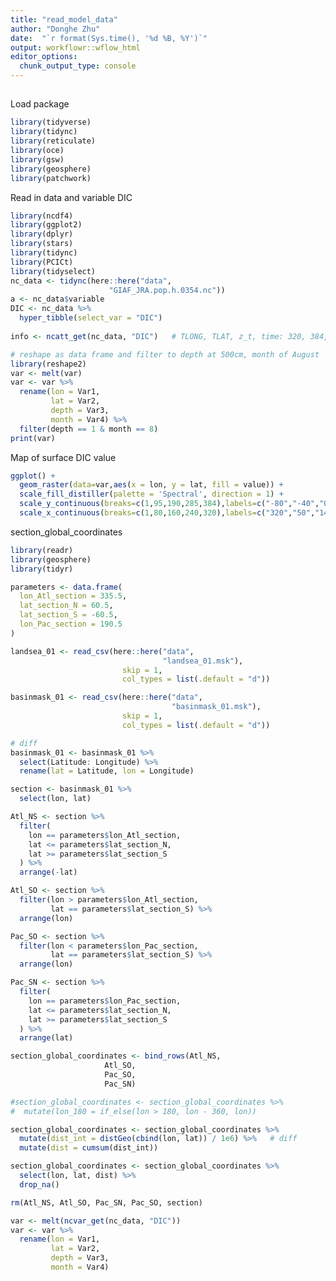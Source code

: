 ```yaml
---
title: "read_model_data"
author: "Donghe Zhu"
date:  "`r format(Sys.time(), '%d %B, %Y')`"
output: workflowr::wflow_html
editor_options:
  chunk_output_type: console
---
```


##

Load package
```r
library(tidyverse)
library(tidync)
library(reticulate)
library(oce)
library(gsw)
library(geosphere)
library(patchwork)
```

Read in data and variable DIC
```r
library(ncdf4)
library(ggplot2)
library(dplyr)
library(stars)
library(tidync)
library(PCICt)
library(tidyselect)
nc_data <- tidync(here::here("data",
                      "GIAF_JRA.pop.h.0354.nc"))
a <- nc_data$variable
DIC <- nc_data %>%
  hyper_tibble(select_var = "DIC")
  
info <- ncatt_get(nc_data, "DIC")   # TLONG, TLAT, z_t, time: 320, 384, 60, 12

# reshape as data frame and filter to depth at 500cm, month of August
library(reshape2)
var <- melt(var)
var <- var %>%
  rename(lon = Var1,
         lat = Var2,
         depth = Var3,
         month = Var4) %>%
  filter(depth == 1 & month == 8)
print(var)
```

Map of surface DIC value 
```r
ggplot() +
  geom_raster(data=var,aes(x = lon, y = lat, fill = value)) +
  scale_fill_distiller(palette = 'Spectral', direction = 1) +
  scale_y_continuous(breaks=c(1,95,190,285,384),labels=c("-80","-40","0","40","80")) +
  scale_x_continuous(breaks=c(1,80,160,240,320),labels=c("320","50","140","230","320"))

```

section_global_coordinates
```r
library(readr)
library(geosphere)
library(tidyr)

parameters <- data.frame(
  lon_Atl_section = 335.5,
  lat_section_N = 60.5,
  lat_section_S = -60.5,
  lon_Pac_section = 190.5
)

landsea_01 <- read_csv(here::here("data",
                                  "landsea_01.msk"),
                         skip = 1,
                         col_types = list(.default = "d"))

basinmask_01 <- read_csv(here::here("data",
                                    "basinmask_01.msk"),
                         skip = 1,
                         col_types = list(.default = "d"))

# diff
basinmask_01 <- basinmask_01 %>% 
  select(Latitude: Longitude) %>%
  rename(lat = Latitude, lon = Longitude)

section <- basinmask_01 %>%
  select(lon, lat)

Atl_NS <- section %>%
  filter(
    lon == parameters$lon_Atl_section,
    lat <= parameters$lat_section_N,
    lat >= parameters$lat_section_S
  ) %>%
  arrange(-lat)

Atl_SO <- section %>%
  filter(lon > parameters$lon_Atl_section,
         lat == parameters$lat_section_S) %>%
  arrange(lon)

Pac_SO <- section %>%
  filter(lon < parameters$lon_Pac_section,
         lat == parameters$lat_section_S) %>%
  arrange(lon)

Pac_SN <- section %>%
  filter(
    lon == parameters$lon_Pac_section,
    lat <= parameters$lat_section_N,
    lat >= parameters$lat_section_S
  ) %>%
  arrange(lat)

section_global_coordinates <- bind_rows(Atl_NS,
                     Atl_SO,
                     Pac_SO,
                     Pac_SN)

#section_global_coordinates <- section_global_coordinates %>%
#  mutate(lon_180 = if_else(lon > 180, lon - 360, lon))

section_global_coordinates <- section_global_coordinates %>%
  mutate(dist_int = distGeo(cbind(lon, lat)) / 1e6) %>%   # diff
  mutate(dist = cumsum(dist_int))

section_global_coordinates <- section_global_coordinates %>%
  select(lon, lat, dist) %>% 
  drop_na()

rm(Atl_NS, Atl_SO, Pac_SN, Pac_SO, section)

var <- melt(ncvar_get(nc_data, "DIC"))
var <- var %>%
  rename(lon = Var1,
         lat = Var2,
         depth = Var3,
         month = Var4)
```

